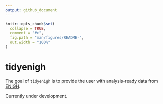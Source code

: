 ```yaml
---
output: github_document
---
```


<!-- README.md is generated from README.Rmd. Please edit that file -->

```r
knitr::opts_chunk$set(
  collapse = TRUE,
  comment = "#>",
  fig.path = "man/figures/README-",
  out.width = "100%"
)
```

# tidyenigh

<!-- badges: start -->
<!-- badges: end -->

The goal of `tidyenigh` is to provide the user with analysis-ready data from  [ENIGH](https://www.inegi.org.mx/programas/enigh/nc/2022/).

Currently under development.

<!-- ## Installation

You can install the development version of tidyenigh from [GitHub](https://github.com/) with:

# ``` r
# # install.packages("devtools")
# devtools::install_github("estebandegetau/tidyenigh")
# ```

## Example

This is a basic example which shows you how to solve a common problem:

# ```{r example}
# library(tidyenigh)
# ## basic example code
# poblacion_2022
# ```

 -->

